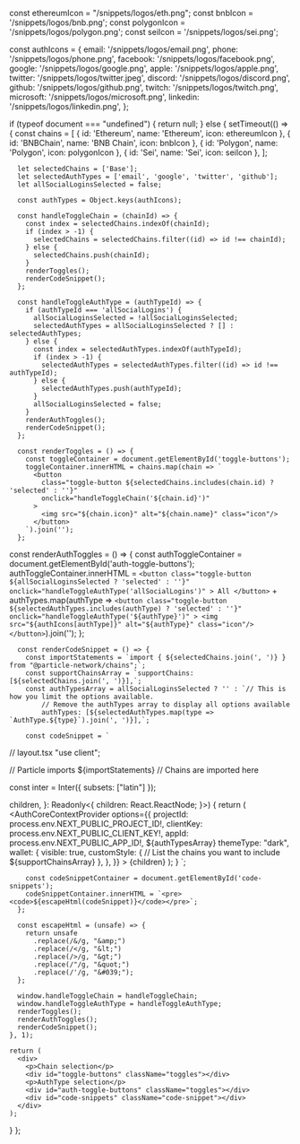   const ethereumIcon = "/snippets/logos/eth.png";
  const bnbIcon = '/snippets/logos/bnb.png';
  const polygonIcon = '/snippets/logos/polygon.png';
  const seiIcon = '/snippets/logos/sei.png';

  const authIcons = {
    email: '/snippets/logos/email.png',
    phone: '/snippets/logos/phone.png',
    facebook: '/snippets/logos/facebook.png',
    google: '/snippets/logos/google.png',
    apple: '/snippets/logos/apple.png',
    twitter: '/snippets/logos/twitter.jpeg',
    discord: '/snippets/logos/discord.png',
    github: '/snippets/logos/github.png',
    twitch: '/snippets/logos/twitch.png',
    microsoft: '/snippets/logos/microsoft.png',
    linkedin: '/snippets/logos/linkedin.png',
  };
  
  if (typeof document === "undefined") {
    return null;
  } else {
    setTimeout(() => {
      const chains = [
        { id: 'Ethereum', name: 'Ethereum', icon: ethereumIcon },
        { id: 'BNBChain', name: 'BNB Chain', icon: bnbIcon },
        { id: 'Polygon', name: 'Polygon', icon: polygonIcon },
        { id: 'Sei', name: 'Sei', icon: seiIcon },
      ];

      let selectedChains = ['Base'];
      let selectedAuthTypes = ['email', 'google', 'twitter', 'github'];
      let allSocialLoginsSelected = false;

      const authTypes = Object.keys(authIcons);

      const handleToggleChain = (chainId) => {
        const index = selectedChains.indexOf(chainId);
        if (index > -1) {
          selectedChains = selectedChains.filter((id) => id !== chainId);
        } else {
          selectedChains.push(chainId);
        }
        renderToggles();
        renderCodeSnippet();
      };

      const handleToggleAuthType = (authTypeId) => {
        if (authTypeId === 'allSocialLogins') {
          allSocialLoginsSelected = !allSocialLoginsSelected;
          selectedAuthTypes = allSocialLoginsSelected ? [] : selectedAuthTypes;
        } else {
          const index = selectedAuthTypes.indexOf(authTypeId);
          if (index > -1) {
            selectedAuthTypes = selectedAuthTypes.filter((id) => id !== authTypeId);
          } else {
            selectedAuthTypes.push(authTypeId);
          }
          allSocialLoginsSelected = false;
        }
        renderAuthToggles();
        renderCodeSnippet();
      };

      const renderToggles = () => {
        const toggleContainer = document.getElementById('toggle-buttons');
        toggleContainer.innerHTML = chains.map(chain => `
          <button
            class="toggle-button ${selectedChains.includes(chain.id) ? 'selected' : ''}"
            onclick="handleToggleChain('${chain.id}')"
          >
            <img src="${chain.icon}" alt="${chain.name}" class="icon"/>
          </button>
        `).join('');
      };

const renderAuthToggles = () => {
  const authToggleContainer = document.getElementById('auth-toggle-buttons');
  authToggleContainer.innerHTML = `
    <button
      class="toggle-button ${allSocialLoginsSelected ? 'selected' : ''}"
      onclick="handleToggleAuthType('allSocialLogins')"
    >
      All
    </button>
  ` + authTypes.map(authType => `
    <button
      class="toggle-button ${selectedAuthTypes.includes(authType) ? 'selected' : ''}"
      onclick="handleToggleAuthType('${authType}')"
    >
      <img src="${authIcons[authType]}" alt="${authType}" class="icon"/>
    </button>
  `).join('');
};


      const renderCodeSnippet = () => {
        const importStatements = `import { ${selectedChains.join(', ')} } from "@particle-network/chains";`;
        const supportChainsArray = `supportChains: [${selectedChains.join(', ')}],`;
        const authTypesArray = allSocialLoginsSelected ? '' : `// This is how you limit the options available.
            // Remove the authTypes array to display all options available
            authTypes: [${selectedAuthTypes.map(type => `AuthType.${type}`).join(', ')}],`;

        const codeSnippet = `
// layout.tsx
"use client";

// Particle imports
${importStatements} // Chains are imported here

const inter = Inter({ subsets: ["latin"] });

  children,
}: Readonly<{
  children: React.ReactNode;
}>) {
  return (
    <html lang="en">
      <body className={inter.className}>
        <AuthCoreContextProvider
          options={{
            projectId: process.env.NEXT_PUBLIC_PROJECT_ID!,
            clientKey: process.env.NEXT_PUBLIC_CLIENT_KEY!,
            appId: process.env.NEXT_PUBLIC_APP_ID!,
            ${authTypesArray}
            themeType: "dark",
            wallet: {
              visible: true,
              customStyle: {
              // List the chains you want to include
                ${supportChainsArray} 
              },
            },
          }}
        >
          {children}
        </AuthCoreContextProvider>
      </body>
    </html>
  );
}
        `;

        const codeSnippetContainer = document.getElementById('code-snippets');
        codeSnippetContainer.innerHTML = `<pre><code>${escapeHtml(codeSnippet)}</code></pre>`;
      };

      const escapeHtml = (unsafe) => {
        return unsafe
          .replace(/&/g, "&amp;")
          .replace(/</g, "&lt;")
          .replace(/>/g, "&gt;")
          .replace(/"/g, "&quot;")
          .replace(/'/g, "&#039;");
      };

      window.handleToggleChain = handleToggleChain;
      window.handleToggleAuthType = handleToggleAuthType;
      renderToggles();
      renderAuthToggles();
      renderCodeSnippet();
    }, 1);

    return (
      <div>
        <p>Chain selection</p>
        <div id="toggle-buttons" className="toggles"></div>
        <p>AuthType selection</p>
        <div id="auth-toggle-buttons" className="toggles"></div>
        <div id="code-snippets" className="code-snippet"></div>
      </div>
    );
  }
};

